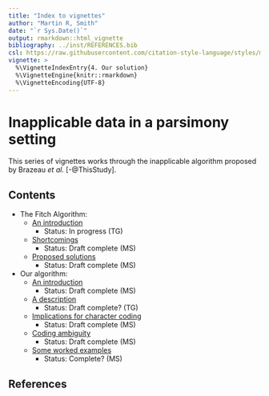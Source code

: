 ```yaml
---
title: "Index to vignettes"
author: "Martin R, Smith"
date: "`r Sys.Date()`"
output: rmarkdown::html_vignette
bibliography: ../inst/REFERENCES.bib
csl: https://raw.githubusercontent.com/citation-style-language/styles/master/apa-old-doi-prefix.csl
vignette: >
  %\VignetteIndexEntry{4. Our solution}
  %\VignetteEngine{knitr::rmarkdown}
  %\VignetteEncoding{UTF-8}
---
```


# Inapplicable data in a parsimony setting

This series of vignettes works through the inapplicable algorithm proposed by Brazeau _et al._ [-@ThisStudy].

## Contents

- The Fitch Algorithm:
  - [An introduction](Fitch.html)
    - Status: In progress (TG)
  - [Shortcomings](Problems.html)
    - Status: Draft complete (MS)
  - [Proposed solutions](FailedSolutions.html)
    - Status: Draft complete (MS)
  
- Our algorithm:
  - [An introduction](OurSolution.html)
    - Status: Draft complete (MS)
  - [A description](OurAlgorithm.html)
    - Status: Draft complete? (TG)
  - [Implications for character coding](CodingData.html)
    - Status: Draft complete (MS)
  - [Coding ambiguity](AmbiguousData.html)
    - Status: Draft complete (MS)
  - [Some worked examples](Examples.html)
    - Status: Complete? (MS)

## References
